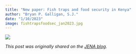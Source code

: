 ```yaml
---
title: "New paper: Fish traps and food security in Kenya"
author: "Bryan P. Galligan, S.J."
date: "1/10/2023"
image: fishtrapsfoodsec_jan2023.jpg
---
```


![](fishtrapsfoodsec_jan2023.jpg)

*This post was originally shared on the [JENA blog](https://www.ej.jesuits.africa/new-research-jena-supports-nutrition-sensitive-management-for-small-scale-fisheries/).*